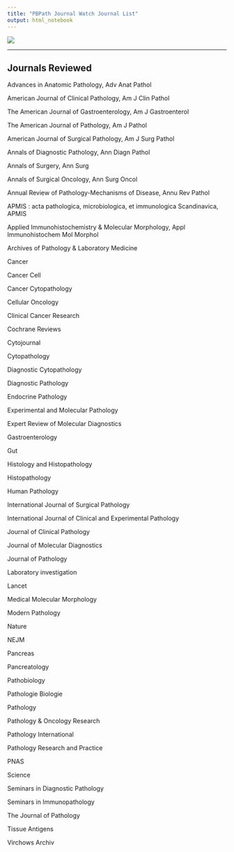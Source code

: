 ```yaml
---
title: "PBPath Journal Watch Journal List"
output: html_notebook
---
```



[![](http://pbpath.org/wp-content/uploads/2017/05/cropped-PBP_header_logo_vector_lighter-1.jpg)](http://pbpath.org/)

---

## Journals Reviewed

Advances in Anatomic Pathology, Adv Anat Pathol

American Journal of Clinical Pathology, Am J Clin Pathol

The American Journal of Gastroenterology, Am J Gastroenterol

The American Journal of Pathology, Am J Pathol

American Journal of Surgical Pathology, Am J Surg Pathol

Annals of Diagnostic Pathology, Ann Diagn Pathol

Annals of Surgery, Ann Surg

Annals of Surgical Oncology, Ann Surg Oncol

Annual Review of Pathology-Mechanisms of Disease, Annu Rev Pathol

APMIS : acta pathologica, microbiologica, et immunologica Scandinavica, APMIS

Applied Immunohistochemistry & Molecular Morphology, Appl Immunohistochem Mol Morphol

Archives of Pathology & Laboratory Medicine

Cancer

Cancer Cell

Cancer Cytopathology

Cellular Oncology

Clinical Cancer Research

Cochrane Reviews

Cytojournal

Cytopathology

Diagnostic Cytopathology

Diagnostic Pathology

Endocrine Pathology

Experimental and Molecular Pathology

Expert Review of Molecular Diagnostics

Gastroenterology

Gut

Histology and Histopathology

Histopathology

Human Pathology

International Journal of Surgical Pathology

International Journal of Clinical and Experimental Pathology

Journal of Clinical Pathology

Journal of Molecular Diagnostics

Journal of Pathology

Laboratory investigation

Lancet

Medical Molecular Morphology

Modern Pathology

Nature

NEJM

Pancreas

Pancreatology

Pathobiology

Pathologie Biologie

Pathology

Pathology & Oncology Research

Pathology International

Pathology Research and Practice

PNAS

Science

Seminars in Diagnostic Pathology

Seminars in Immunopathology

The Journal of Pathology

Tissue Antigens

Virchows Archiv


